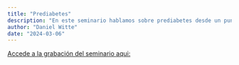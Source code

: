```yaml
---
title: "Prediabetes"
description: "En este seminario hablamos sobre prediabetes desde un punto de vista individual y poblacional, y sobre las diferentes pruebas diagnósticas con las que se puede identificar. La discusión giró en torno a cuáles de estas pruebas son las más utilizadas en la práctica cotidiana y la transición a utilizar hemoglobina glucosilada como medida diagnóstica"
author: "Daniel Witte"
date: "2024-03-06"
---
```


[Accede a la grabación del seminario
aqui:](https://youtu.be/qUJnwgDarm4)

<!-- Presentation [slides here](2024-03-06.pdf). -->
